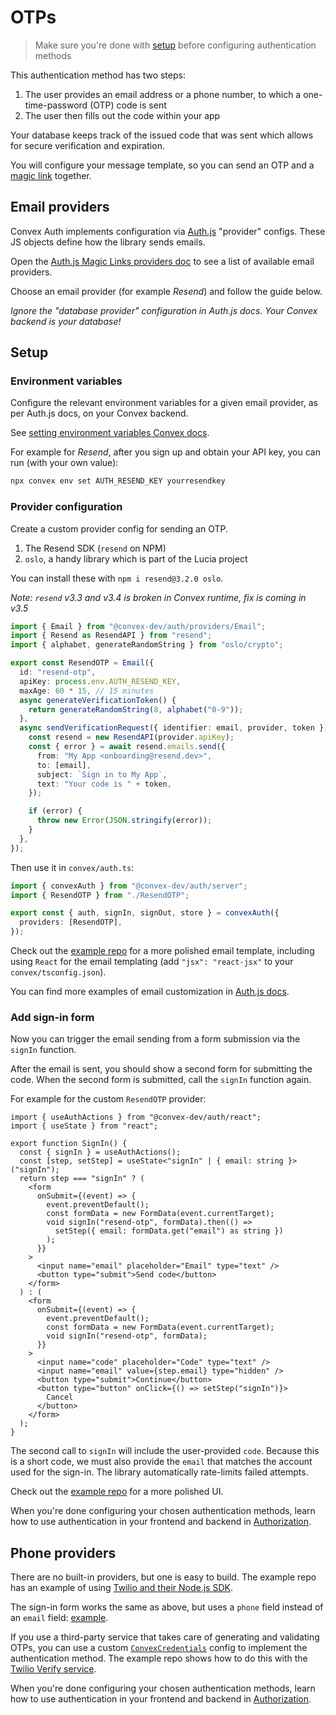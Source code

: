 
# OTPs

> Make sure you're done with [setup](/setup) before configuring authentication
> methods

This authentication method has two steps:

1. The user provides an email address or a phone number, to which a
   one-time-password (OTP) code is sent
2. The user then fills out the code within your app

Your database keeps track of the issued code that was sent which allows for
secure verification and expiration.

You will configure your message template, so you can send an OTP and a
[magic link](/config/email) together.

## Email providers

Convex Auth implements configuration via [Auth.js](https://authjs.dev)
"provider" configs. These JS objects define how the library sends emails.

Open the
[Auth.js Magic Links providers doc](https://authjs.dev/getting-started/authentication/email)
to see a list of available email providers.

Choose an email provider (for example _Resend_) and follow the guide below.

_Ignore the "database provider" configuration in Auth.js docs. Your Convex
backend is your database!_

## Setup

<Steps>

### Environment variables

Configure the relevant environment variables for a given email provider, as per
Auth.js docs, on your Convex backend.

See
[setting environment variables Convex docs](https://docs.convex.dev/production/environment-variables#setting-environment-variables).

For example for _Resend_, after you sign up and obtain your API key, you can run
(with your own value):

```sh
npx convex env set AUTH_RESEND_KEY yourresendkey
```

### Provider configuration

Create a custom provider config for sending an OTP.

<Aside title="This example uses additional dependencies">

1. The Resend SDK (`resend` on NPM)
2. `oslo`, a handy library which is part of the Lucia project

You can install these with `npm i resend@3.2.0 oslo`.

_Note: `resend` v3.3 and v3.4 is broken in Convex runtime, fix is coming in
v3.5_

</Aside>

```ts filename="convex/ResendOTP.ts"
import { Email } from "@convex-dev/auth/providers/Email";
import { Resend as ResendAPI } from "resend";
import { alphabet, generateRandomString } from "oslo/crypto";

export const ResendOTP = Email({
  id: "resend-otp",
  apiKey: process.env.AUTH_RESEND_KEY,
  maxAge: 60 * 15, // 15 minutes
  async generateVerificationToken() {
    return generateRandomString(8, alphabet("0-9"));
  },
  async sendVerificationRequest({ identifier: email, provider, token }) {
    const resend = new ResendAPI(provider.apiKey);
    const { error } = await resend.emails.send({
      from: "My App <onboarding@resend.dev>",
      to: [email],
      subject: `Sign in to My App`,
      text: "Your code is " + token,
    });

    if (error) {
      throw new Error(JSON.stringify(error));
    }
  },
});
```

Then use it in `convex/auth.ts`:

```ts filename="convex/auth.ts"
import { convexAuth } from "@convex-dev/auth/server";
import { ResendOTP } from "./ResendOTP";

export const { auth, signIn, signOut, store } = convexAuth({
  providers: [ResendOTP],
});
```

Check out the
[example repo](https://github.com/get-convex/convex-auth-example/blob/main/convex/otp/ResendOTP.ts)
for a more polished email template, including using `React` for the email
templating (add `"jsx": "react-jsx"` to your `convex/tsconfig.json`).

You can find more examples of email customization in
[Auth.js docs](https://authjs.dev/getting-started/providers/resend#customization).

### Add sign-in form

Now you can trigger the email sending from a form submission via the `signIn`
function.

After the email is sent, you should show a second form for submitting the code.
When the second form is submitted, call the `signIn` function again.

For example for the custom `ResendOTP` provider:

```tsx filename="src/SignIn.tsx"
import { useAuthActions } from "@convex-dev/auth/react";
import { useState } from "react";

export function SignIn() {
  const { signIn } = useAuthActions();
  const [step, setStep] = useState<"signIn" | { email: string }>("signIn");
  return step === "signIn" ? (
    <form
      onSubmit={(event) => {
        event.preventDefault();
        const formData = new FormData(event.currentTarget);
        void signIn("resend-otp", formData).then(() =>
          setStep({ email: formData.get("email") as string })
        );
      }}
    >
      <input name="email" placeholder="Email" type="text" />
      <button type="submit">Send code</button>
    </form>
  ) : (
    <form
      onSubmit={(event) => {
        event.preventDefault();
        const formData = new FormData(event.currentTarget);
        void signIn("resend-otp", formData);
      }}
    >
      <input name="code" placeholder="Code" type="text" />
      <input name="email" value={step.email} type="hidden" />
      <button type="submit">Continue</button>
      <button type="button" onClick={() => setStep("signIn")}>
        Cancel
      </button>
    </form>
  );
}
```

The second call to `signIn` will include the user-provided `code`. Because this
is a short code, we must also provide the `email` that matches the account used
for the sign-in. The library automatically rate-limits failed attempts.

Check out the
[example repo](https://github.com/get-convex/convex-auth-example/blob/main/src/auth/SignInFormEmailCode.tsx)
for a more polished UI.

</Steps>

When you're done configuring your chosen authentication methods, learn how to
use authentication in your frontend and backend in [Authorization](/authz).

## Phone providers

There are no built-in providers, but one is easy to build. The example repo has
an example of using
[Twilio and their Node.js SDK](https://github.com/get-convex/convex-auth-example/blob/main/convex/otp/TwilioOTP.ts).

The sign-in form works the same as above, but uses a `phone` field instead of an
`email` field:
[example](https://github.com/get-convex/convex-auth-example/blob/main/src/auth/SignInFormPhoneCode.tsx).

If you use a third-party service that takes care of generating and validating
OTPs, you can use a custom
[`ConvexCredentials`](/api_reference/providers/ConvexCredentials) config to
implement the authentication method. The example repo shows how to do this with
the
[Twilio Verify service](https://github.com/get-convex/convex-auth-example/blob/main/convex/otp/TwilioOTP.tsx).

When you're done configuring your chosen authentication methods, learn how to
use authentication in your frontend and backend in [Authorization](/authz).
